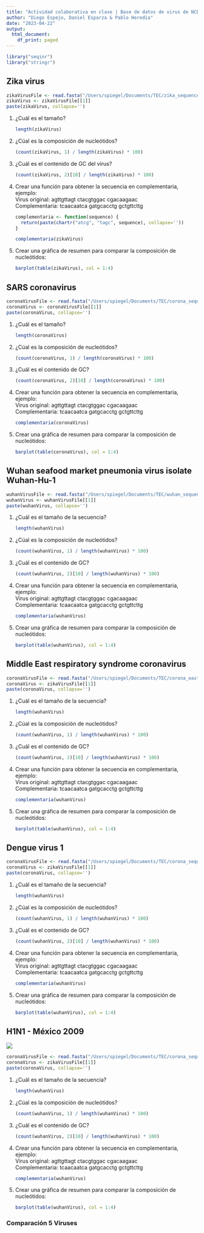 ```yaml
---
title: "Actividad colaborativa en clase | Base de datos de virus de NCBI"
author: "Diego Espejo, Daniel Esparza & Pablo Heredia"
date: "2023-04-22"
output:
  html_document:
    df_print: paged
---
```


```r
library("seqinr")
library("stringr")
```

## Zika virus

```r
zikaVirusFile <- read.fasta("/Users/spiegel/Documents/TEC/zika_sequence.fasta")
zikaVirus <- zikaVirusFile[[1]]
paste(zikaVirus, collapse='')
```

1.  ¿Cuál es el tamaño?

    ```r
    length(zikaVirus)
    ```

2.  ¿Cúal es la composición de nucleótidos?

    ```r
    (count(zikaVirus, 1) / length(zikaVirus) * 100)
    ```

3.  ¿Cuál es el contenido de GC del virus?

    ```r
    (count(zikaVirus, 2)[10] / length(zikaVirus) * 100)
    ```

4.  Crear una función para obtener la secuencia en complementaria, ejemplo:\
    Virus original: agttgttagt ctacgtggac cgacaagaac\
    Complementaria: tcaacaatca gatgcacctg gctgttcttg

    ```r
    complementaria <- function(sequence) {
      return(paste(chartr("atcg", "tagc", sequence), collapse=''))
    }

    complementaria(zikaVirus)
    ```

5.  Crear una gráfica de resumen para comparar la composición de nucleótidos:

    ```r
    barplot(table(zikaVirus), col = 1:4)
    ```

## SARS coronavirus

```r
coronaVirusFile <- read.fasta("/Users/spiegel/Documents/TEC/corona_sequence.fasta")
coronaVirus <- coronaVirusFile[[1]]
paste(coronaVirus, collapse='')
```

1.  ¿Cuál es el tamaño?

    ```r
    length(coronaVirus)
    ```

2.  ¿Cúal es la composición de nucleótidos?

    ```r
    (count(coronaVirus, 1) / length(coronaVirus) * 100)
    ```

3.  ¿Cuál es el contenido de GC?

    ```r
    (count(coronaVirus, 2)[10] / length(coronaVirus) * 100)
    ```

4.  Crear una función para obtener la secuencia en complementaria, ejemplo:\
    Virus original: agttgttagt ctacgtggac cgacaagaac\
    Complementaria: tcaacaatca gatgcacctg gctgttcttg

    ```r
    complementaria(coronaVirus)
    ```

5.  Crear una gráfica de resumen para comparar la composición de nucleótidos:

    ```r
    barplot(table(coronaVirus), col = 1:4)
    ```

## Wuhan seafood market pneumonia virus isolate Wuhan-Hu-1

```r
wuhanVirusFile <- read.fasta("/Users/spiegel/Documents/TEC/wuhan_sequence.fasta")
wuhanVirus <- wuhanVirusFile[[1]]
paste(wuhanVirus, collapse='')
```

1.  ¿Cuál es el tamaño de la secuencia?

    ```r
    length(wuhanVirus)
    ```

2.  ¿Cúal es la composición de nucleótidos?

    ```r
    (count(wuhanVirus, 1) / length(wuhanVirus) * 100)
    ```

3.  ¿Cuál es el contenido de GC?

    ```r
    (count(wuhanVirus, 2)[10] / length(wuhanVirus) * 100)
    ```

4.  Crear una función para obtener la secuencia en complementaria, ejemplo:\
    Virus original: agttgttagt ctacgtggac cgacaagaac\
    Complementaria: tcaacaatca gatgcacctg gctgttcttg

    ```r
    complementaria(wuhanVirus)
    ```

5.  Crear una gráfica de resumen para comparar la composición de nucleótidos:

    ```r
    barplot(table(wuhanVirus), col = 1:4)
    ```

## Middle East respiratory syndrome coronavirus

```r
coronaVirusFile <- read.fasta("/Users/spiegel/Documents/TEC/corona_east_sequence.fasta")
coronaVirus <- zikaVirusFile[[1]]
paste(coronaVirus, collapse='')
```

1.  ¿Cuál es el tamaño de la secuencia?

    ```r
    length(wuhanVirus)
    ```

2.  ¿Cúal es la composición de nucleótidos?

    ```r
    (count(wuhanVirus, 1) / length(wuhanVirus) * 100)
    ```

3.  ¿Cuál es el contenido de GC?

    ```r
    (count(wuhanVirus, 2)[10] / length(wuhanVirus) * 100)
    ```

4.  Crear una función para obtener la secuencia en complementaria, ejemplo:\
    Virus original: agttgttagt ctacgtggac cgacaagaac\
    Complementaria: tcaacaatca gatgcacctg gctgttcttg

    ```r
    complementaria(wuhanVirus)
    ```

5.  Crear una gráfica de resumen para comparar la composición de nucleótidos:

    ```r
    barplot(table(wuhanVirus), col = 1:4)
    ```

## Dengue virus 1

```r
coronaVirusFile <- read.fasta("/Users/spiegel/Documents/TEC/corona_sequence.fasta")
coronaVirus <- zikaVirusFile[[1]]
paste(coronaVirus, collapse='')
```

1.  ¿Cuál es el tamaño de la secuencia?

    ```r
    length(wuhanVirus)
    ```

2.  ¿Cúal es la composición de nucleótidos?

    ```r
    (count(wuhanVirus, 1) / length(wuhanVirus) * 100)
    ```

3.  ¿Cuál es el contenido de GC?

    ```r
    (count(wuhanVirus, 2)[10] / length(wuhanVirus) * 100)
    ```

4.  Crear una función para obtener la secuencia en complementaria, ejemplo:\
    Virus original: agttgttagt ctacgtggac cgacaagaac\
    Complementaria: tcaacaatca gatgcacctg gctgttcttg

    ```r
    complementaria(wuhanVirus)
    ```

5.  Crear una gráfica de resumen para comparar la composición de nucleótidos:

    ```r
    barplot(table(wuhanVirus), col = 1:4)
    ```

## H1N1 - México 2009

![](images/Screenshot%202023-04-22%20at%2013.18.30-01.png)

```r
coronaVirusFile <- read.fasta("/Users/spiegel/Documents/TEC/corona_sequence.fasta")
coronaVirus <- zikaVirusFile[[1]]
paste(coronaVirus, collapse='')
```

1.  ¿Cuál es el tamaño de la secuencia?

    ```r
    length(wuhanVirus)
    ```

2.  ¿Cúal es la composición de nucleótidos?

    ```r
    (count(wuhanVirus, 1) / length(wuhanVirus) * 100)
    ```

3.  ¿Cuál es el contenido de GC?

    ```r
    (count(wuhanVirus, 2)[10] / length(wuhanVirus) * 100)
    ```

4.  Crear una función para obtener la secuencia en complementaria, ejemplo:\
    Virus original: agttgttagt ctacgtggac cgacaagaac\
    Complementaria: tcaacaatca gatgcacctg gctgttcttg

    ```r
    complementaria(wuhanVirus)
    ```

5.  Crear una gráfica de resumen para comparar la composición de nucleótidos:

    ```r
    barplot(table(wuhanVirus), col = 1:4)
    ```

### Comparación 5 Viruses

```r

```
